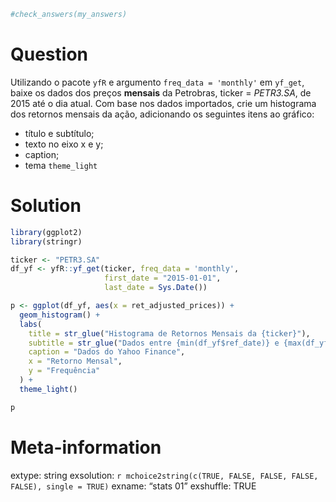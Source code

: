 ```r

#check_answers(my_answers)
```

Question
========

Utilizando o pacote `yfR` e argumento `freq_data = 'monthly'` em `yf_get`, baixe os dados dos preços **mensais** da Petrobras, ticker = _PETR3.SA_, de 2015 até o dia atual. Com base nos dados importados, crie um histograma dos retornos mensais  da ação, adicionando os seguintes itens ao gráfico:

- título e subtítulo;
- texto no eixo x e y;
- caption;
- tema `theme_light`


Solution
================

```r
library(ggplot2)
library(stringr)

ticker <- "PETR3.SA"
df_yf <- yfR::yf_get(ticker, freq_data = 'monthly',
                     first_date = "2015-01-01", 
                     last_date = Sys.Date())

p <- ggplot(df_yf, aes(x = ret_adjusted_prices)) + 
  geom_histogram() + 
  labs(
    title = str_glue("Histograma de Retornos Mensais da {ticker}"),
    subtitle = str_glue("Dados entre {min(df_yf$ref_date)} e {max(df_yf$ref_date)}"),
    caption = "Dados do Yahoo Finance",
    x = "Retorno Mensal",
    y = "Frequência"
  ) + 
  theme_light()

p
```



Meta-information
================
extype: string
exsolution: `r mchoice2string(c(TRUE, FALSE, FALSE, FALSE, FALSE), single = TRUE)`
exname: "stats 01"
exshuffle: TRUE

